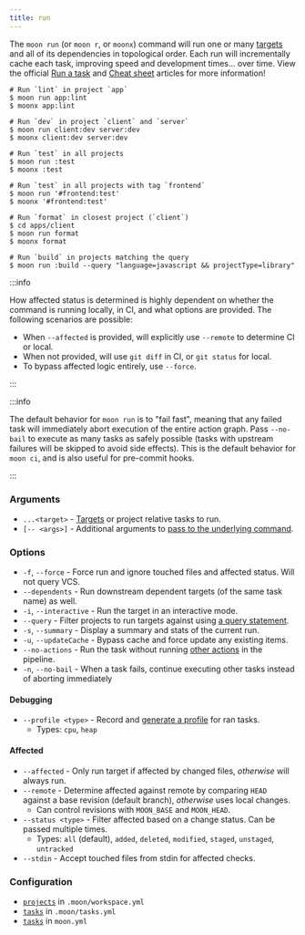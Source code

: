 ```yaml
---
title: run
---
```



The `moon run` (or `moon r`, or `moonx`) command will run one or many [targets](../concepts/target)
and all of its dependencies in topological order. Each run will incrementally cache each task,
improving speed and development times... over time. View the official [Run a task](../run-task) and
[Cheat sheet](../cheat-sheet#tasks) articles for more information!

```shell
# Run `lint` in project `app`
$ moon run app:lint
$ moonx app:lint

# Run `dev` in project `client` and `server`
$ moon run client:dev server:dev
$ moonx client:dev server:dev

# Run `test` in all projects
$ moon run :test
$ moonx :test

# Run `test` in all projects with tag `frontend`
$ moon run '#frontend:test'
$ moonx '#frontend:test'

# Run `format` in closest project (`client`)
$ cd apps/client
$ moon run format
$ moonx format

# Run `build` in projects matching the query
$ moon run :build --query "language=javascript && projectType=library"
```

:::info

How affected status is determined is highly dependent on whether the command is running locally, in
CI, and what options are provided. The following scenarios are possible:

- When `--affected` is provided, will explicitly use `--remote` to determine CI or local.
- When not provided, will use `git diff` in CI, or `git status` for local.
- To bypass affected logic entirely, use `--force`.

:::

:::info

The default behavior for `moon run` is to "fail fast", meaning that any failed task will immediately
abort execution of the entire action graph. Pass `--no-bail` to execute as many tasks as safely
possible (tasks with upstream failures will be skipped to avoid side effects). This is the default
behavior for `moon ci`, and is also useful for pre-commit hooks.

:::

### Arguments

- `...<target>` - [Targets](../concepts/target) or project relative tasks to run.
- `[-- <args>]` - Additional arguments to
  [pass to the underlying command](../run-task#passing-arguments-to-the-underlying-command).

### Options

- `-f`, `--force` - Force run and ignore touched files and affected status. Will not query VCS.
- `--dependents` - Run downstream dependent targets (of the same task name) as well.
- `-i`, `--interactive` - Run the target in an interactive mode.
- `--query` - Filter projects to run targets against using
  [a query statement](../concepts/query-lang). <VersionLabel version="1.3.0" />
- `-s`, `--summary` - Display a summary and stats of the current run. <VersionLabel version="1.25.0" />
- `-u`, `--updateCache` - Bypass cache and force update any existing items.
- `--no-actions` - Run the task without running [other actions](../how-it-works/action-graph) in the
  pipeline.
  <VersionLabel version="1.34.0" />
- `-n`, `--no-bail` - When a task fails, continue executing other tasks instead of aborting
  immediately

#### Debugging

- `--profile <type>` - Record and [generate a profile](../guides/profile) for ran tasks.
  - Types: `cpu`, `heap`

#### Affected

- `--affected` - Only run target if affected by changed files, _otherwise_ will always run.
- `--remote` - Determine affected against remote by comparing `HEAD` against a base revision
  (default branch), _otherwise_ uses local changes.
  - Can control revisions with `MOON_BASE` and `MOON_HEAD`.
- `--status <type>` - Filter affected based on a change status. Can be passed multiple times.
  - Types: `all` (default), `added`, `deleted`, `modified`, `staged`, `unstaged`, `untracked`
- `--stdin` - Accept touched files from stdin for affected checks. <VersionLabel version="1.36.0" />

### Configuration

- [`projects`](../config/workspace#projects) in `.moon/workspace.yml`
- [`tasks`](../config/tasks#tasks) in `.moon/tasks.yml`
- [`tasks`](../config/project#tasks) in `moon.yml`
